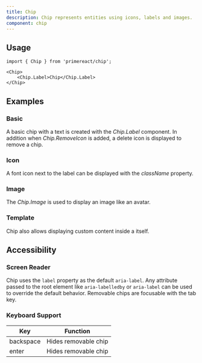 ```yaml
---
title: Chip
description: Chip represents entities using icons, labels and images.
component: chip
---
```


## Usage

```tsx
import { Chip } from 'primereact/chip';
```

```tsx
<Chip>
    <Chip.Label>Chip</Chip.Label>
</Chip>
```

## Examples

### Basic

A basic chip with a text is created with the _Chip.Label_ component. In addition when <i>Chip.RemoveIcon</i> is added, a delete icon is displayed to remove a chip.

<DocComponentViewer name="chip:basic-demo" />

### Icon

A font icon next to the label can be displayed with the _className_ property.

<DocComponentViewer name="chip:icon-demo" />

### Image

The _Chip.Image_ is used to display an image like an avatar.

<DocComponentViewer name="chip:image-demo" />

### Template

Chip also allows displaying custom content inside a itself.

<DocComponentViewer name="chip:template-demo" />

## Accessibility

### Screen Reader

Chip uses the `label` property as the default `aria-label`. Any attribute passed to the root element like `aria-labelledby` or `aria-label` can be used to override the default behavior. Removable chips are focusable with the tab key.

### Keyboard Support

| Key       | Function             |
| --------- | -------------------- |
| backspace | Hides removable chip |
| enter     | Hides removable chip |
